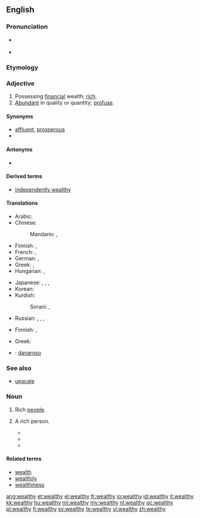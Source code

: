 ==English==
{{wikipedia}}

===Pronunciation===
* {{a|US}} {{IPA|/ˈwɛlθ.i/}}
* {{rhymes|ɛlθi}}

===Etymology===
{{suffix|wealth|y}}

===Adjective===
{{en-adj|wealthi|er|more}}

# Possessing [[financial]] wealth; [[rich]].
# [[abundant|Abundant]] in quality or quantity; [[profuse]].

====Synonyms====
* [[affluent]], [[prosperous]]
* {{ws refer|wealthy}}

====Antonyms====
* {{ws refer|impoverished}}

====Derived terms====
* [[independently wealthy]]

====Translations====
{{trans-top|rich}}
* Arabic: {{t|ar|غني|tr=ghaniy}}
* Chinese:
*: Mandarin: {{t-|cmn|富有|tr=fùyǒu|sc=Hani}},  {{t-|cmn|富|alt=富的|tr=fù-de|sc=Hani}}
* Finnish: {{t+|fi|varakas}}, {{t+|fi|äveriäs}}
* French: {{t+|fr|riche}},  {{t+|fr|nanti}}
* German: {{t+|de|wohlhabend}}, {{t+|de|reich}}
* Greek: {{t+|el|πλούσιος||tr=ploúsios}}, {{t|el|εύπορος||tr=éfporos}}
* Hungarian: {{t+|hu|gazdag}}, {{t-|hu|vagyonos}}
{{trans-mid}}
* Japanese: {{t|ja|裕福|alt=裕福な|tr=yūfuku-na}},  {{t|ja|豊か|alt=豊かな|tr=ゆたかな, yutaka-na}},  {{t-|ja|富有|alt=富有な|tr=ふゆうな, fuyū-na}},  {{t|ja|金持|alt=金持の|tr=かねもちの, kanemochi-no}}
* Korean: {{t|ko|풍부한|tr=pungbuhan|sc=Hang}}
* Kurdish:
*: Sorani: {{t|ku|دۆڵه‌مه‌ند|tr=dollemend|sc=ku-Arab}}, {{t|ku|خاوه‌ن پاره‌|tr=xawen pare|sc=ku-Arab}}
* Russian: {{t+|ru|богатый|tr=bogátyj}},  {{t|ru|состоятельный|tr=sostojátel'nyj}},  {{t|ru|зажиточный|tr=zažítočnyj}},  {{t|ru|обеспеченный|tr=obespéčennyj}}
{{trans-bottom}}

{{trans-top|abundant}}
* Finnish: {{t+|fi|varakas}}, {{t+|fi|äveriäs}}
{{trans-mid}}
* Greek: {{t+|el|πλούσιος||tr=ploúsios}}
{{trans-bottom}}

{{checktrans-top}}
* {{ttbc|Italian}}: [[danaroso]]
{{checktrans-bottom}}

===See also===
* [[upscale]]

===Noun===
{{en-noun|-|wealthies}}

# {{uncountable|[[precede]]d by {{term|the}}}} Rich [[people]].
# {{countable}} A rich person.
#* {{quote-news|title=A Real Presidential Choice Is Being Ignored|work=Evening Independent|date=Dec 6|year=1975|passage=it was possible for a group like the Libertarians to hope that a couple of weakminded '''wealthies''' might donate the seed money to get a campaign rolling.}}
#* {{quote-news|title=Public TV Presents miracle Series|work=Argus-Press|date=Apr 4|year=1977|passage=''Bernice'' is a nice, sardonic tale of envy and young '''wealthies''' of the pre-flapper era, when a girl who bobbed her hair was thought loose by the flask-bearing blades who tried to get her tight.}}
#* {{quote-news|title=Can the Democrats Deliver?|work=Washington Post|date=Nov 16|year=2006|passage=Ending tax cuts to '''wealthies''' would only increase tax revenues by $40 - $60 billion a year - about 20 of current deficit - so its a waste of time.}}

====Related terms====
* [[wealth]]
* [[wealthily]]
* [[wealthiness]]

[[ang:wealthy]]
[[et:wealthy]]
[[el:wealthy]]
[[fr:wealthy]]
[[io:wealthy]]
[[id:wealthy]]
[[it:wealthy]]
[[kk:wealthy]]
[[hu:wealthy]]
[[ml:wealthy]]
[[my:wealthy]]
[[nl:wealthy]]
[[oc:wealthy]]
[[pl:wealthy]]
[[fi:wealthy]]
[[sv:wealthy]]
[[te:wealthy]]
[[vi:wealthy]]
[[zh:wealthy]]